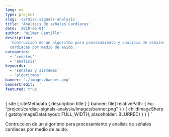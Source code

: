 ```yaml
---
lang: es
type: project
slug: 'cardiac-signals-analysis'
title: 'Analisis de señales Cardiacas'
date: '2018-05-01'
author: 'Wilmer Cantillo'
description:
  'Contruccion de un algoritmo para procesamiento y analisis de señales
  cardiacas por medio de auido.'
categories:
  - 'señales'
  - 'analisis'
keywords:
  - 'señales y sistemas'
  - 'algoritmos'
banner: './images/banner.png'
bannerCredit: ''
featured: true
---
```


  {
    site {
      siteMetadata {
        description
        title
      }
    }
    banner: file(
      relativePath: { eq: "project/cardiac-signals-analysis/images/banner.png" }
    ) {
      childImageSharp {
        gatsbyImageData(layout: FULL_WIDTH, placeholder: BLURRED)
      }
    }
  }
`

Contruccion de un algoritmo para procesamiento y analisis de señales cardiacas
por medio de auido.
